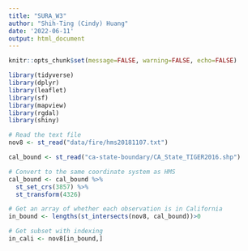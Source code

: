 ```yaml
---
title: "SURA_W3"
author: "Shih-Ting (Cindy) Huang"
date: '2022-06-11'
output: html_document
---
```


```r
knitr::opts_chunk$set(message=FALSE, warning=FALSE, echo=FALSE)

library(tidyverse)
library(dplyr)
library(leaflet)
library(sf)
library(mapview)
library(rgdal)
library(shiny)
```

```r
# Read the text file
nov8 <- st_read("data/fire/hms20181107.txt")
```

```r
cal_bound <- st_read("ca-state-boundary/CA_State_TIGER2016.shp")

# Convert to the same coordinate system as HMS
cal_bound <- cal_bound %>%
  st_set_crs(3857) %>% 
  st_transform(4326)
```

```r
# Get an array of whether each observation is in California
in_bound <- lengths(st_intersects(nov8, cal_bound))>0
```

```r
# Get subset with indexing
in_cali <- nov8[in_bound,]
```












